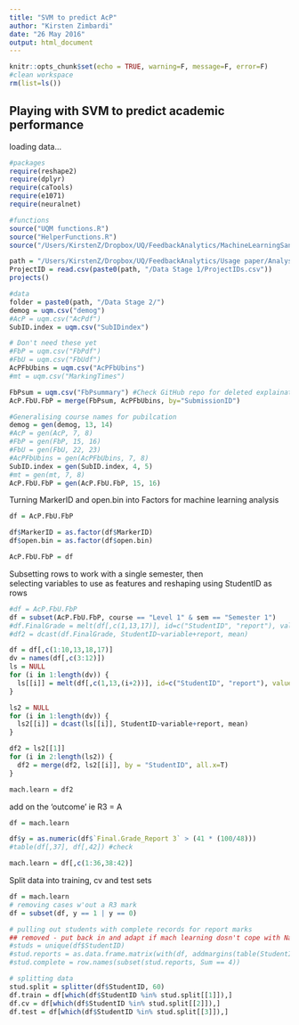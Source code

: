 ```yaml
---
title: "SVM to predict AcP"
author: "Kirsten Zimbardi"
date: "26 May 2016"
output: html_document
---
```


```r
knitr::opts_chunk$set(echo = TRUE, warning=F, message=F, error=F)
#clean workspace
rm(list=ls())
```

## Playing with SVM to predict academic performance

loading data...  
```r
#packages
require(reshape2)
require(dplyr)
require(caTools)
require(e1071)
require(neuralnet)

#functions
source("UQM functions.R")
source("HelperFunctions.R")
source("/Users/KirstenZ/Dropbox/UQ/FeedbackAnalytics/MachineLearningSandbox/HelperFunctionsMachineLearning.R")

path = "/Users/KirstenZ/Dropbox/UQ/FeedbackAnalytics/Usage paper/Analysis"
ProjectID = read.csv(paste0(path, "/Data Stage 1/ProjectIDs.csv"))
projects()

#data
folder = paste0(path, "/Data Stage 2/")
demog = uqm.csv("demog")
#AcP = uqm.csv("AcPdf")
SubID.index = uqm.csv("SubIDindex")

# Don't need these yet
#FbP = uqm.csv("FbPdf")
#FbU = uqm.csv("FbUdf")
AcPFbUbins = uqm.csv("AcPFbUbins")
#mt = uqm.csv("MarkingTimes")

FbPsum = uqm.csv("FbPsummary") #Check GitHub repo for deleted explaination
AcP.FbU.FbP = merge(FbPsum, AcPFbUbins, by="SubmissionID")

#Generalising course names for pubilcation
demog = gen(demog, 13, 14)
#AcP = gen(AcP, 7, 8)
#FbP = gen(FbP, 15, 16)
#FbU = gen(FbU, 22, 23)
#AcPFbUbins = gen(AcPFbUbins, 7, 8)
SubID.index = gen(SubID.index, 4, 5)
#mt = gen(mt, 7, 8)
AcP.FbU.FbP = gen(AcP.FbU.FbP, 15, 16)

```


Turning MarkerID and open.bin into Factors for machine learning analysis  
```r
df = AcP.FbU.FbP

df$MarkerID = as.factor(df$MarkerID)
df$open.bin = as.factor(df$open.bin)

AcP.FbU.FbP = df
```

Subsetting rows to work with a single semester, then  
selecting variables to use as features and reshaping using StudentID as rows  
```r
#df = AcP.FbU.FbP
df = subset(AcP.FbU.FbP, course == "Level 1" & sem == "Semester 1")
#df.FinalGrade = melt(df[,c(1,13,17)], id=c("StudentID", "report"), value.name="Final.Grade")
#df2 = dcast(df.FinalGrade, StudentID~variable+report, mean)

df = df[,c(1:10,13,18,17)]
dv = names(df[,c(3:12)])
ls = NULL
for (i in 1:length(dv)) {
  ls[[i]] = melt(df[,c(1,13,(i+2))], id=c("StudentID", "report"), value.name=dv[i])
}

ls2 = NULL
for (i in 1:length(dv)) {
  ls2[[i]] = dcast(ls[[i]], StudentID~variable+report, mean)
}

df2 = ls2[[1]]
for (i in 2:length(ls2)) {
  df2 = merge(df2, ls2[[i]], by = "StudentID", all.x=T)
}

mach.learn = df2

```

add on the 'outcome' ie R3 = A  
```r
df = mach.learn

df$y = as.numeric(df$`Final.Grade_Report 3` > (41 * (100/48)))
#table(df[,37], df[,42]) #check

mach.learn = df[,c(1:36,38:42)]

```

Split data into training, cv and test sets  
```r
df = mach.learn
# removing cases w'out a R3 mark
df = subset(df, y == 1 | y == 0)

# pulling out students with complete records for report marks
## removed - put back in and adapt if mach learning dosn't cope with NaN in featres
#studs = unique(df$StudentID)
#stud.reports = as.data.frame.matrix(with(df, addmargins(table(StudentID, report),2)))
#stud.complete = row.names(subset(stud.reports, Sum == 4))

# splitting data
stud.split = splitter(df$StudentID, 60)
df.train = df[which(df$StudentID %in% stud.split[[1]]),]
df.cv = df[which(df$StudentID %in% stud.split[[2]]),]
df.test = df[which(df$StudentID %in% stud.split[[3]]),]


```






